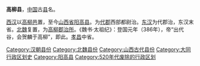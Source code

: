 '''高柳县'''，[[中国|中国]]古[[县|县]]名。

[[西汉|西汉]]以[[高柳邑|高柳邑]]置，至今[[山西省|山西省]][[阳高县|阳高县]]。为[[代郡|代郡]]西部都尉治。[[东汉|东汉]]为代郡治，东汉末省。[[北魏|北魏]]复置，为[[高柳郡|高柳郡]][[治所|治所]]。《魏书·太祖纪》：登国元年（386年），帝“出代谷，会贺麟于高柳”，即此。[[孝昌_(年号)|孝昌]]中省。 

{{山西行政区划小作品}}
{{DEFAULTSORT:G}}
[[Category:汉朝县份|Category:汉朝县份]]
[[Category:北魏县份|Category:北魏县份]]
[[Category:山西古代县份|Category:山西古代县份]]
[[Category:大同行政区划史|Category:大同行政区划史]]
[[Category:阳高县|Category:阳高县]]
[[Category:520年代废除的行政区划|Category:520年代废除的行政区划]]